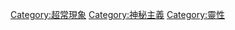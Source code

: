 {{Commonscat|Spirituality}}

[[Category:超常現象|Category:超常現象]]
[[Category:神秘主義|Category:神秘主義]]
[[Category:靈性|Category:靈性]]